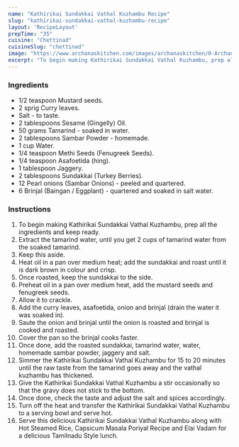 ---
name: "Kathirikai Sundakkai Vathal Kuzhambu Recipe"
slug: "kathirikai-sundakkai-vathal-kuzhambu-recipe"
layout: 'RecipeLayout'
prepTime: "35"
cuisine: "Chettinad"
cuisineSlug: "chettinad"
image: "https://www.archanaskitchen.com/images/archanaskitchen/0-Archanas-Kitchen-Recipes/2020/Sundakkai_Kathirikai_Vathal_Kuzhambu_Recipe_2_1600.jpg"
excerpt: "To begin making Kathirikai Sundakkai Vathal Kuzhambu, prep all the ingredients and keep ready"
---

### Ingredients

- 1/2 teaspoon Mustard seeds.
- 2 sprig Curry leaves.
- Salt - to taste.
- 2 tablespoons Sesame (Gingelly) Oil.
- 50 grams Tamarind - soaked in water.
- 2 tablespoons Sambar Powder - homemade.
- 1 cup Water.
- 1/4 teaspoon Methi Seeds (Fenugreek Seeds).
- 1/4 teaspoon Asafoetida (hing).
- 1 tablespoon Jaggery.
- 2 tablespoons Sundakkai (Turkey Berries).
- 12 Pearl onions (Sambar Onions) - peeled and quartered.
- 6 Brinjal (Baingan / Eggplant) - quartered and soaked in salt water.

### Instructions

1. To begin making Kathirikai Sundakkai Vathal Kuzhambu, prep all the ingredients and keep ready.
1. Extract the tamarind water, until you get 2 cups of tamarind water from the soaked tamarind.
1. Keep this aside.
1. Heat oil in a pan over medium heat; add the sundakkai and roast until it is dark brown in colour and crisp.
1. Once roasted, keep the sundakkai to the side.
1. Preheat oil in a pan over medium heat, add the mustard seeds and fenugreek seeds.
1. Allow it to crackle.
1. Add the curry leaves, asafoetida, onion and brinjal (drain the water it was soaked in).
1. Saute the onion and brinjal until the onion is roasted and brinjal is cooked and roasted.
1. Cover the pan so the brinjal cooks faster.
1. Once done, add the roasted sundakkai, tamarind water, water, homemade sambar powder, jaggery and salt.
1. Simmer the Kathirikai Sundakkai Vathal Kuzhambu for 15 to 20 minutes until the raw taste from the tamarind goes away and the vathal kuzhambu has thickened.
1. Give the Kathirikai Sundakkai Vathal Kuzhambu a stir occasionally so that the gravy does not stick to the bottom.
1. Once done, check the taste and adjust the salt and spices accordingly.
1. Turn off the heat and transfer the Kathirikai Sundakkai Vathal Kuzhambu to a serving bowl and serve hot.
1. Serve this delicious Kathirikai Sundakkai Vathal Kuzhambu along with Hot Steamed Rice, Capsicum Masala Poriyal Recipe and Elai Vadam for a delicious Tamilnadu Style lunch.
